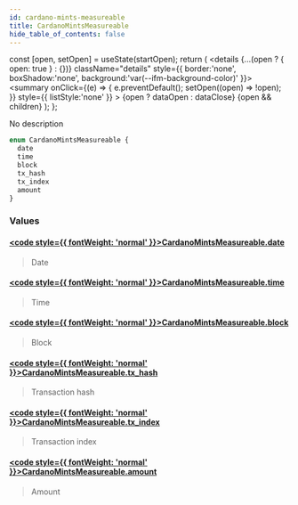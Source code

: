```yaml
---
id: cardano-mints-measureable
title: CardanoMintsMeasureable
hide_table_of_contents: false
---
```







  const [open, setOpen] = useState(startOpen);
  return (
    <details {...(open ? { open: true } : {})} className="details" style={{ border:'none', boxShadow:'none', background:'var(--ifm-background-color)' }}>
      <summary
        onClick={(e) => {
          e.preventDefault();
          setOpen((open) => !open);
        }}
        style={{ listStyle:'none' }}
      >
      {open ? dataOpen : dataClose}
      </summary>
      {open && children}
    </details>
  );
};








No description


```graphql
enum CardanoMintsMeasureable {
  date
  time
  block
  tx_hash
  tx_index
  amount
}
```




### Values

#### [<code style={{ fontWeight: 'normal' }}>CardanoMintsMeasureable.<b>date</b></code>](#)  
> 
> 
> Date
> 

#### [<code style={{ fontWeight: 'normal' }}>CardanoMintsMeasureable.<b>time</b></code>](#)  
> 
> 
> Time
> 

#### [<code style={{ fontWeight: 'normal' }}>CardanoMintsMeasureable.<b>block</b></code>](#)  
> 
> 
> Block
> 

#### [<code style={{ fontWeight: 'normal' }}>CardanoMintsMeasureable.<b>tx_hash</b></code>](#)  
> 
> 
> Transaction hash
> 

#### [<code style={{ fontWeight: 'normal' }}>CardanoMintsMeasureable.<b>tx_index</b></code>](#)  
> 
> 
> Transaction index
> 

#### [<code style={{ fontWeight: 'normal' }}>CardanoMintsMeasureable.<b>amount</b></code>](#)  
> 
> 
> Amount
> 



